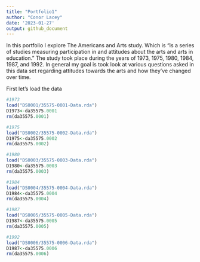```yaml
---
title: "Portfolio1"
author: "Conor Lacey"
date: '2023-01-27'
output: github_document
---
```


In this portfolio I explore The Americans and Arts study. Which is "is a series of studies measuring participation in and attitudes about the arts and arts in education." The study took place during the years of 1973, 1975, 1980, 1984, 1987, and 1992. In general my goal is took look at various questions asked in this data set regarding attitudes towards the arts and how they've changed over time. 


First let's load the data
```r

#1973
load("DS0001/35575-0001-Data.rda")
D1973<-da35575.0001
rm(da35575.0001)

#1975
load("DS0002/35575-0002-Data.rda")
D1975<-da35575.0002
rm(da35575.0002)

#1980
load("DS0003/35575-0003-Data.rda")
D1980<-da35575.0003
rm(da35575.0003)

#1984
load("DS0004/35575-0004-Data.rda")
D1984<-da35575.0004
rm(da35575.0004)

#1987
load("DS0005/35575-0005-Data.rda")
D1987<-da35575.0005
rm(da35575.0005)

#1992
load("DS0006/35575-0006-Data.rda")
D1987<-da35575.0006
rm(da35575.0006)

```

